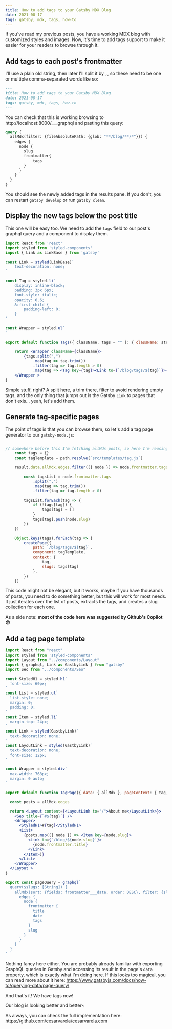 ```yaml
---
title: How to add tags to your Gatsby MDX Blog
date: 2021-08-17
tags: gatsby, mdx, tags, how-to
---
```

If you've read my previous posts, you have a working MDX blog with customized styles and images. Now, it's time to add tags support to make it easier for your readers to browse through it.

## Add tags to each post's frontmatter
I'll use a plain old string, then later I'll split it by `,`, so these need to be one or multiple comma-separated words like so:

```md
---
title: How to add tags to your Gatsby MDX Blog
date: 2021-08-17
tags: gatsby, mdx, tags, how-to
---
```
You can check that this is working browsing to http://localhost:8000/___graphql and pasting this query:

```graphql
query {
  allMdx(filter: {fileAbsolutePath: {glob: "**/blog/**/*"}}) {
    edges {
      node {
        slug
        frontmatter{
        	tags
        }
      }
    }
  }
}
```
You should see the newly added tags in the results pane. If you don't, you can restart `gatsby develop` or run `gatsby clean`.

## Display the new tags below the post title

This one will be easy too. We need to add the `tags` field to our post's graphql query and a component to display them.

```jsx title=Tags.tsx
import React from 'react'
import styled from 'styled-components'
import { Link as LinkBase } from 'gatsby'

const Link = styled(LinkBase)`
    text-decoration: none;
`

const Tag = styled.li`
    display: inline-block;
    padding: 3px 6px;
    font-style: italic;
    opacity: 0.6;
    &:first-child {
        padding-left: 0;
    }
`

const Wrapper = styled.ul`
`

export default function Tags({ className, tags = "" }: { className: string; tags: string; }) {

    return <Wrapper className={className}>
        {tags.split(",")
            .map(tag => tag.trim())
            .filter(tag => tag.length > 0)
            .map(tag => <Tag key={tag}><Link to={`/blog/tags/${tag}`}>{tag}</Link></Tag>)}
    </Wrapper >
}
```

Simple stuff, right? A split here, a trim there, filter to avoid rendering empty tags, and the only thing that jumps out is the Gatsby `Link` to pages that don't exis... yeah, let's add them.

## Generate tag-specific pages

The point of tags is that you can browse them, so let's add a tag page generator to our `gatsby-node.js`:

```js title=gatsby-node.js

// somewhere before this I'm fetching allMdx posts, so here I'm reusing the `edges` collection
    const tags = {}
    const tagTemplate = path.resolve(`src/templates/tag.js`)

    result.data.allMdx.edges.filter(({ node }) => node.frontmatter.tags).forEach(({ node }) => {

        const tagsList = node.frontmatter.tags
            .split(",")
            .map(tag => tag.trim())
            .filter(tag => tag.length > 0)

        tagsList.forEach(tag => {
            if (!tags[tag]) {
                tags[tag] = []
            }
            tags[tag].push(node.slug)
        })
    })

    Object.keys(tags).forEach(tag => {
        createPage({
            path: `/blog/tags/${tag}`,
            component: tagTemplate,
            context: {
                tag,
                slugs: tags[tag]
            },
        })
    })
```

This code might not be elegant, but it works, maybe if you have thousands of posts, you need to do something better, but this will work for most needs. It just iterates over the list of posts, extracts the tags, and creates a slug collection for each one. 

As a side note: **most of the code here was suggested by Github's Copilot 😲**

## Add a tag page template

```jsx title=tag.js
import React from "react"
import styled from 'styled-components'
import Layout from "../components/Layout"
import { graphql, Link as GastbyLink } from "gatsby"
import Seo from "../components/Seo"

const StyledH1 = styled.h1`
  font-size: 60px;
`
const List = styled.ul`
  list-style: none;
  margin: 0;
  padding: 0;
`
const Item = styled.li`
  margin-top: 24px;
`
const Link = styled(GastbyLink)`
  text-decoration: none;
`
const LayoutLink = styled(GastbyLink)`
  text-decoration: none;
  font-size: 12px;
`

const Wrapper = styled.div`
  max-width: 768px;
  margin: 0 auto; 
`

export default function TagPage({ data: { allMdx }, pageContext: { tag, slugs } }) {

  const posts = allMdx.edges

  return <Layout content={<LayoutLink to="/">About me</LayoutLink>}>
    <Seo title={`#${tag}`} />
    <Wrapper>
      <StyledH1>#{tag}</StyledH1>
      <List>
        {posts.map(({ node }) => <Item key={node.slug}>
          <Link to={`/blog/${node.slug}`}>
            {node.frontmatter.title}
          </Link>
        </Item>)}
      </List>
    </Wrapper>
  </Layout >
}

export const pageQuery = graphql`
  query($slugs: [String]) {
    allMdx(sort: {fields: frontmatter___date, order: DESC}, filter: {slug: {in: $slugs }}) {
      edges {
        node {
          frontmatter {
            title
            date
            tags
          }
          slug
        }
      }
    }
  }
`
```

Nothing fancy here either. You are probably already familiar with exporting GraphQL queries in Gatsby and accessing its result in the page's `data` property, which is exactly what I'm doing here. If this looks too magical, you can read more about it here: https://www.gatsbyjs.com/docs/how-to/querying-data/page-query/

And that's it! We have tags now! 

Our blog is looking better and better~

As always, you can check the full implementation here: https://github.com/cesarvarela/cesarvarela.com
